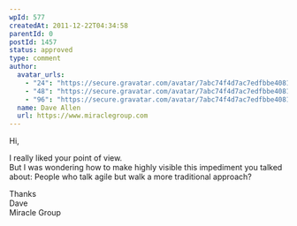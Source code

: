 ```yaml
---
wpId: 577
createdAt: 2011-12-22T04:34:58
parentId: 0
postId: 1457
status: approved
type: comment
author:
  avatar_urls:
    - "24": "https://secure.gravatar.com/avatar/7abc74f4d7ac7edfbbe40818c7b404b4?s=24&d=mm&r=g"
    - "48": "https://secure.gravatar.com/avatar/7abc74f4d7ac7edfbbe40818c7b404b4?s=48&d=mm&r=g"
    - "96": "https://secure.gravatar.com/avatar/7abc74f4d7ac7edfbbe40818c7b404b4?s=96&d=mm&r=g"
  name: Dave Allen
  url: https://www.miraclegroup.com
---
```


Hi,

I really liked your point of view.  
But I was wondering how to make highly visible this impediment you talked about: People who talk agile but walk a more traditional approach?

Thanks  
Dave  
Miracle Group